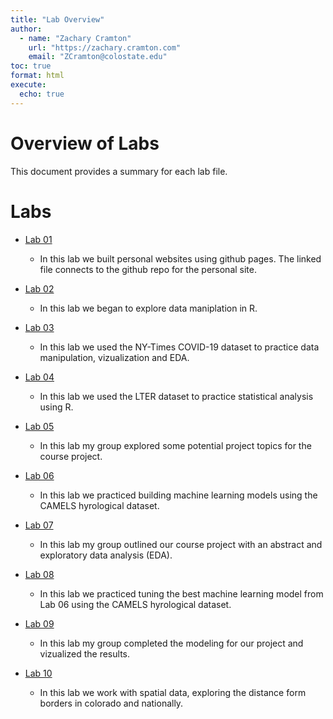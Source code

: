 ```yaml
---
title: "Lab Overview"
author:
  - name: "Zachary Cramton"
    url: "https://zachary.cramton.com"
    email: "ZCramton@colostate.edu"
toc: true
format: html
execute:
  echo: true
---
```


# Overview of Labs

This document provides a summary for each lab file.

# Labs

-   [Lab 01](https://zachary.cramton.com/){target="_blank"}

    -   In this lab we built personal websites using github pages. The linked file connects to the github repo for the personal site.

-   [Lab 02](./labs/lab_02.qmd){target="_blank"}

    -   In this lab we began to explore data maniplation in R.

-   [Lab 03](./labs/lab_03.qmd){target="_blank"}

    -   In this lab we used the NY-Times COVID-19 dataset to practice data manipulation, vizualization and EDA.

-   [Lab 04](./labs/lab_04.qmd){target="_blank"}

    -   In this lab we used the LTER dataset to practice statistical analysis using R.

-   [Lab 05](https://bellaconrad.github.io/ess_final_project/){target="_blank"}

    -   In this lab my group explored some potential project topics for the course project.

-   [Lab 06](./labs/lab_06.qmd){target="_blank"}

    -   In this lab we practiced building machine learning models using the CAMELS hyrological dataset.

-   [Lab 07](https://zachary.cramton.com/ess_330_project_proposal/){target="_blank"}

    -   In this lab my group outlined our course project with an abstract and exploratory data analysis (EDA).

-   [Lab 08](./labs/lab_08.qmd){target="_blank"}

    -   In this lab we practiced tuning the best machine learning model from Lab 06 using the CAMELS hyrological dataset.

-   [Lab 09](https://zachary.cramton.com/ess_330_final_project/){target="_blank"}

    -   In this lab my group completed the modeling for our project and vizualized the results.

-   [Lab 10](./labs/lab_10.qmd){target="_blank"}

    -   In this lab we work with spatial data, exploring the distance form borders in colorado and nationally.
